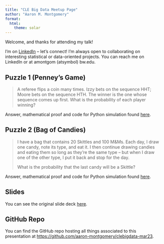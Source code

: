 ```yaml
---
title: "CLE Big Data Meetup Page"
author: "Aaron M. Montgomery"
format: 
  html:
    theme: solar
---
```


Welcome, and thanks for attending my talk!

I'm on [LinkedIn](https://www.linkedin.com/in/aaron-montgomery-6b17421b1/) -- 
let's connect! I'm always open to collaborating on interesting statistical or 
data-oriented projects. You can reach me on LinkedIn or at amontgom (atsymbol) 
bw.edu.

## Puzzle 1 (Penney's Game)

> A referee flips a coin many times. Izzy bets on the sequence HHT; Moore bets
on the sequence HTH. The winner is the one whose sequence comes up first. What
is the probability of each player winning?

Answer, mathematical proof and code for Python simulation found 
[here](puzzle_1.html).

## Puzzle 2 (Bag of Candies)

> I have a bag that contains 20 Skittles and 100 M&Ms. Each day, I
draw one candy, note its type, and eat it. I then continue drawing candies and
eating them so long as they're the same type -- but when I draw one of the other
type, I put it back and stop for the day.
>
> What is the probability that the last candy will be a Skittle?

Answer, mathematical proof and code for Python simulation found 
[here](puzzle_2.html).

## Slides

You can see the original slide deck [here](monte_carlo_lab.html).

## GitHub Repo

You can find the GitHub repo hosting all things associated to this presentation
at [https://github.com/aaron-montgomery/clebigdata-mar23](https://github.com/aaron-montgomery/clebigdata-mar23).
